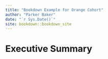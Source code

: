 ```yaml
--- 
title: "Bookdown Example for Orange Cohort"
author: "Parker Baker"
date: "`r Sys.Date()`"
site: bookdown::bookdown_site
---
```


# Executive Summary

